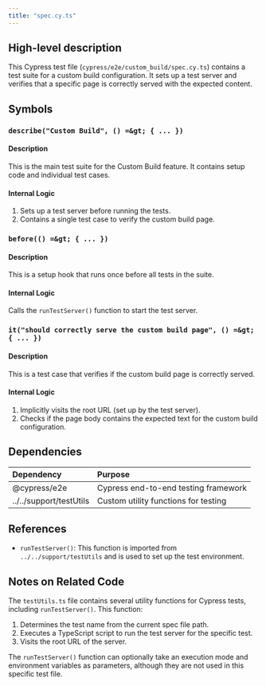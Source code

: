 ```yaml
---
title: "spec.cy.ts"
---
```


## High-level description
This Cypress test file (`cypress/e2e/custom_build/spec.cy.ts`) contains a test suite for a custom build configuration. It sets up a test server and verifies that a specific page is correctly served with the expected content.

## Symbols

### `describe("Custom Build", () =&gt; { ... })`
#### Description
This is the main test suite for the Custom Build feature. It contains setup code and individual test cases.

#### Internal Logic
1. Sets up a test server before running the tests.
2. Contains a single test case to verify the custom build page.

### `before(() =&gt; { ... })`
#### Description
This is a setup hook that runs once before all tests in the suite.

#### Internal Logic
Calls the `runTestServer()` function to start the test server.

### `it("should correctly serve the custom build page", () =&gt; { ... })`
#### Description
This is a test case that verifies if the custom build page is correctly served.

#### Internal Logic
1. Implicitly visits the root URL (set up by the test server).
2. Checks if the page body contains the expected text for the custom build configuration.

## Dependencies
| Dependency | Purpose |
|:-----------|:--------|
| @cypress/e2e | Cypress end-to-end testing framework |
| ../../support/testUtils | Custom utility functions for testing |

## References
- `runTestServer()`: This function is imported from `../../support/testUtils` and is used to set up the test environment.

## Notes on Related Code
The `testUtils.ts` file contains several utility functions for Cypress tests, including `runTestServer()`. This function:
1. Determines the test name from the current spec file path.
2. Executes a TypeScript script to run the test server for the specific test.
3. Visits the root URL of the server.

The `runTestServer()` function can optionally take an execution mode and environment variables as parameters, although they are not used in this specific test file.